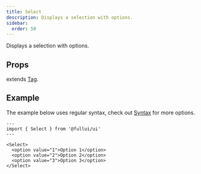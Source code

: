 ```yaml
---
title: Select
description: Displays a selection with options.
sidebar:
  order: 50
---
```

Displays a selection with options.

## Props
extends [Tag](/utility/tag).

## Example
The example below uses regular syntax, check out [Syntax](/overview/syntax) for more options.

```astro live
---
import { Select } from '@fullui/ui'
---

<Select>
  <option value="1">Option 1</option>
  <option value="2">Option 2</option>
  <option value="3">Option 3</option>
</Select>
```
